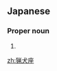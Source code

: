 ==Japanese==
{{ja-kanjitab|りょう|けん|ざ|yomi=o}}

===Proper noun===
{{ja-pos|proper|りょうけんざ|hhira=れふけんざ}}

# {{altspell|lang=ja|りょうけん座||[[Canes Venatici]]}}

[[zh:猟犬座]]